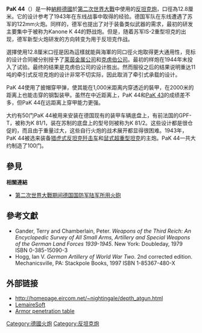 {{expand|time=2011-10-23T15:31:11+00:00}}
{{noteTA
|G1=長度單位
|G2=Military
|G3=地名
}}
{{Infobox Weapon
|name=PaK 44反坦克炮<br />12.8 cm PaK 44
|image= Pak44.jpg
|image_size= 300px
|caption=
|origin={{flag|納粹德國}}
|type=[[反坦克炮|反坦克炮]]
<!-- Type selection -->
|is_ranged=
|is_explosive=
|is_artillery=yes
|is_vehicle=
<!-- Service history -->
|service=1944年—1945年
|used_by={{flag|納粹德國}}
|wars=[[第二次世界大戰|第二次世界大戰]]

|designer=[[克虏伯|克虏伯]] 
|design_date=1943年
|manufacturer=[[克虏伯|克虏伯]] 
|production_date=1944年
|number=約51門
|variants=

|weight={{convert|10160|kg|lb}} 
|length=
|part_length={{convert|7.023|m|in}} L/55
|crew=
 
|cartridge=<!-- semi-fixed --> 
|cartridge_weight= {{convert|28|kg|lb}}（[[高爆彈|高爆彈]]）<br />{{convert|28.3|kg|lb}}（[[穿甲彈|穿甲彈]]）
|caliber={{convert|128|mm|in}}
|action=
|rate of fire=每分鐘約10至12發
|velocity=935米/秒（3,070尺/秒）
|max_range={{convert|24410|m|yd}} 
|feed=
|sights=

|breech=semi-automatic horizontal sliding-block
|recoil=[[Hydropneumatic|Hydropneumatic]]
|carriage=cruciform
|elevation=-7° 51'至+45° 27'
|traverse=360°
}}

'''PaK 44'''（{{lang-de|Panzerabwehrkanone 44}}）是一种[[納粹德國|納粹德國]]於[[第二次世界大戰|第二次世界大戰]]中使用的[[反坦克炮|反坦克炮]]，口徑為12.8厘米。它的设计参考了1943年在东线战事中取得的经验。德国军队在东线遭遇了苏军的122mm火炮。同样的，德军也提出了对于装备类似武器的需求，最初的研发主要集中于被称为Kanone K 44的野战炮。但是，随着苏军IS-2重型坦克的出现，德军新型火炮研发的方向转变为用于反坦克作战。

選擇使用12.8厘米口徑是因為這樣就能與海軍的同口徑火炮取得更大通用性，竞标的设计合同被分别授予了[[莱茵金属|莱茵金属公司]]和[[克虏伯|克虏伯公司]]。最初的样炮在1944年末投入了试验。最终的结果是克虏伯公司的设计胜出。然而服役之后的结果说明重达11吨的牵引式反坦克炮的设计非常不切实际，因此取消了牵引式承载的设计。

PaK 44使用了披帽穿甲弹，使其能在1,000米距离内穿透近{{convert|200|mm|in}}的裝甲，在2000米的距离上也能击穿{{convert|148|mm|in}}的钢製装甲。虽然在中近距离上，PaK 44和[[PaK_43|PaK 43]]的成绩差不多，但PaK 44在远距离上穿甲能力更强。

大约有50门PaK 44被用来安装在德国现有的装甲车辆底盘上，有前法国的GPF-T，被称为K 81/1，装在苏制的底盘上的型号则被称为K 81/2。这些设计都是很仓促的，而且由于重量过大，这些自行火炮的战术展开都显得很困难。1943年，PaK 44被选来装备[[獵虎式驅逐戰車|猎虎式反坦克歼击车]]和[[八号坦克鼠式|鼠式超重型坦克]]的主炮。PaK 44一共大约制造了100门。

== 參見 ==
'''相關連結'''
* [[Template:WWIIGermanGuns|第二次世界大戰期间德国国防军陆军所用火砲]]

== 參考文獻 ==
<div class="references-small">
<references />
* Gander, Terry and Chamberlain, Peter. ''Weapons of the Third Reich: An Encyclopedic Survey of All Small Arms, Artillery and Special Weapons of the German Land Forces 1939-1945''. New York: Doubleday, 1979 ISBN 0-385-15090-3
* Hogg, Ian V. ''German Artillery of World War Two''. 2nd corrected edition. Mechanicsville, PA: Stackpole Books, 1997 ISBN 1-85367-480-X
</div>
== 外部链接 ==
* http://homepage.eircom.net/~nightingale/depth_atgun.html{{Wayback|url=http://homepage.eircom.net/~nightingale/depth_atgun.html |date=20090917032332 }}
* [https://web.archive.org/web/20081109074811/http://www.lemairesoft.freehyperspace.com/weben/armes/artillerie/1916.html LemaireSoft]
* [https://web.archive.org/web/20080424095526/http://www.freeweb.hu/gva/weapons/german_guns9.html Armor penetration table]

{{WWIIGermanGuns}}

[[Category:德國火炮|Category:德國火炮]]
[[Category:反坦克炮|Category:反坦克炮]]